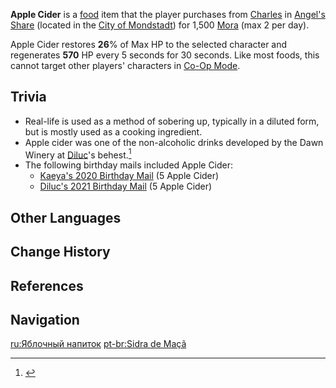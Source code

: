 {{Food Infobox
|id              = 108151
|name            = Apple Cider
|description     = A freshly squeezed, fashionable, and fruity non-alcoholic beverage. Said to have a strong sobering effect, tavern patrons often order this as the last drink of the night.
|type            = Recovery Dishes
|effectType      = Regeneration
|effect          = Restores '''26'''% of Max HP to the selected character and regenerates '''570''' HP every 5s for 30s.
|eff_att1        = HP Restore
|eff_att2        = HP Regen
|rarity          = 2
|region          = Mondstadt
}}
'''Apple Cider''' is a [[food]] item that the player purchases from [[Charles]] in [[Angel's Share]] (located in the [[City of Mondstadt]])  for 1,500 [[Mora]] (max 2 per day).

Apple Cider restores '''26'''% of Max HP to the selected character and regenerates '''570''' HP every 5 seconds for 30 seconds. Like most foods, this cannot target other players' characters in [[Co-Op Mode]].

==Trivia==
* Real-life {{w|apple cider vinegar}} is used as a method of sobering up, typically in a diluted form, but is mostly used as a cooking ingredient.
* Apple cider was one of the non-alcoholic drinks developed by the Dawn Winery at [[Diluc]]'s behest.<ref>{{Ref/CS|Diluc|Dawn Winery's Apple Cider}}</ref>
* The following birthday mails included Apple Cider:
** [[Birthday/Kaeya#Speaking of Which...|Kaeya's 2020 Birthday Mail]] (5 Apple Cider)
** [[Birthday/Diluc#Have you been well?|Diluc's 2021 Birthday Mail]] (5 Apple Cider)

==Other Languages==
{{Other Languages
|en      = Apple Cider
|zhs     = 苹果酿
|zhs_rm  = Píngguǒ Niàng
|zht     = 蘋果釀
|zht_rm  = Píngguǒ Niàng
|zh_tl   = Apple Wine
|zh_note = Can also refer to cider, which is more commonly translated as {{Lang|mini=1|zh=苹果酒|zh_rm=píngguǒjiǔ|zh_lit=apple wine}}.
|ja      = アップルサイダー
|ja_rm   = Appuru Saidaa
|ja_tl   = Apple Cider
|ko      = 사과주
|ko_rm   = Sagwaju
|ko_tl   = Apple Cider
|es      = Sidra de manzana
|es_tl   = Apple Cider
|fr      = Cidre de pomme
|fr_tl   = Apple Cider
|ru      = Яблочный напиток
|ru_tl   = Apple Drink
|th      = Apple Cider Vinegar
|vi      = Nước Táo Lên Men
|vi_tl   = Fermented Apple Juice
|de      = Apfelschorle
|de_tl   = Apple Spritzer
|id      = Apple Cider Vinegar
|pt      = Sidra de Maçã
|pt_tl   = 
}}

==Change History==
{{Change History|1.0}}

==References==
{{Reflist}}

==Navigation==
{{Food Navbox}}

[[ru:Яблочный напиток]]
[[pt-br:Sidra de Maçã]]